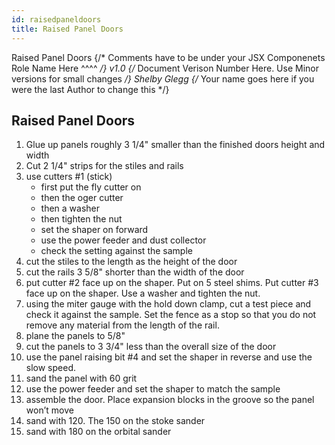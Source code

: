 ```yaml
---
id: raisedpaneldoors
title: Raised Panel Doors
---
```


<span class="badge badge--primary">Raised Panel Doors</span>
{/* Comments have to be under your JSX Componenets
    Role Name Here ^^^^ */}
<span class="badge badge--secondary">v1.0</span>
{/* Document Verison Number Here. Use Minor versions for small changes */}
<span class="badge badge--success">Shelby Glegg</span>
{/* Your name goes here if you were the last Author to change this */}

## Raised Panel Doors

 1. Glue up panels roughly 3 1/4" smaller than the finished doors height and width 
 2. Cut 2 1/4" strips for the stiles and rails 
 3. use cutters #1 (stick) 
    - first put the fly cutter on 
    - then the oger cutter 
    - then a washer 
    - then tighten the nut 
    - set the shaper on forward 
    - use the power feeder and dust collector 
    - check the setting against the sample 
4. cut the stiles to the length as the height of the door 
5. cut the rails 3 5/8" shorter than the width of the door 
6. put cutter #2 face up on the shaper.  Put on 5 steel shims. Put cutter #3 face up on the shaper.  Use a washer and tighten the nut. 
7. using the miter gauge with the hold down clamp, cut a test piece and check it against the sample.  Set the fence as a stop so that you do not remove any material from the length of the rail. 
8. plane the panels to 5/8" 
9. cut the panels to 3 3/4" less than the overall size of the door 
10. use the panel raising bit #4 and set the shaper in reverse and use the slow speed. 
11. sand the panel with 60 grit 
12. use the power feeder and set the shaper to match the sample 
13. assemble the door.  Place expansion blocks in the groove so the panel won’t move 
14. sand with 120.  The 150 on the stoke sander 
15. sand with 180 on the orbital sander	 
